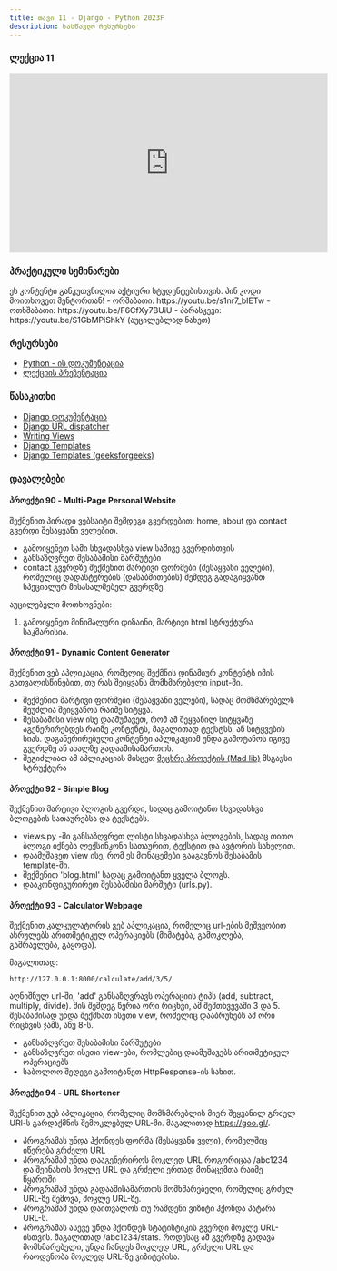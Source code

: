 ```yaml
---
title: თავი 11 - Django - Python 2023F
description: სასწავლო რესურსები
---
```


### ლექცია 11
<iframe width="560" height="315" src="https://www.youtube.com/embed/Ai0GVpRiYq4" title="YouTube video player" frameborder="0" allow="accelerometer; autoplay; clipboard-write; encrypted-media; gyroscope; picture-in-picture; web-share" allowfullscreen></iframe>

### პრაქტიკული სემინარები

<Card>
<PinCodeProtectedContent>
    <Locked>
        ეს კონტენტი განკუთვნილია აქტიური სტუდენტებისთვის.
        პინ კოდი მოითხოვეთ მენტორთან!
    </Locked>
    <Unlocked>
        - ორშაბათი: https://youtu.be/s1nr7_bIETw
        - ოთხშაბათი: https://youtu.be/F6CfXy7BUiU
        - პარასკევი: https://youtu.be/S1GbMPiShkY (აუცილებლად ნახეთ)
    </Unlocked>
</PinCodeProtectedContent>
</Card>

### რესურსები
- [Python - ის დოკუმენტაცია](https://docs.python.org/3/library/)
- [ლექციის პრეზენტაცია](https://docs.google.com/presentation/d/1PXfIWO_o4X5hfOkWt8UgZAL2S3xFfhtFZYartThpm8w/edit?usp=sharing)

### წასაკითხი
- [Django დოკუმენტაცია](https://docs.djangoproject.com/en/4.2/)
- [Django URL dispatcher](https://docs.djangoproject.com/en/4.2/topics/http/urls/)
- [Writing Views](https://docs.djangoproject.com/en/4.2/topics/http/views/)
- [Django Templates](https://docs.djangoproject.com/en/4.2/topics/templates/)
- [Django Templates (geeksforgeeks)](https://www.geeksforgeeks.org/django-templates/)


### დავალებები

#### პროექტი 90 - Multi-Page Personal Website

შექმენით პირადი ვებსაიტი შემდეგი გვერდებით: home, about და contact გვერდი შესაყვანი ველებით.
- გამოიყენეთ სამი სხვადასხვა view სამივე გვერდისთვის
- განსაზღვრეთ შესაბამისი მარშუტები
- contact გვერდზე შექმენით მარტივი ფორმები (შესაყვანი ველები), რომელიც დადასტურების (დასაბმითების) შემდეგ გადაგიყვანთ სპეციალურ მისასალმებელ გვერდზე.

აუცილებელი მოთხოვნები:
1. გამოიყენეთ მინიმალური დიზაინი, მარტივი html სტრუქტურა საკმარისია.

#### პროექტი 91 - Dynamic Content Generator

შექმენით ვებ აპლიკაცია, რომელიც შექმნის დინამიურ კონტენტს იმის გათვალისწინებით, თუ რას შეიყვანს მომხმარებელი input-ში.
- შექმენით მარტივი ფორმები (შესაყვანი ველები), სადაც მომხმარებელს შეუძლია შეიყვანოს რაიმე სიტყვა.
- შესაბამისი view ისე დაამუშავეთ, რომ ამ შეყვანილ სიტყვაზე აგენერირებდეს რაიმე კონტენტს, მაგალითად ტექსტსს, ან სიტყვების სიას. დაგანერირებული კონტენტი აპლიკაციამ უნდა გამოტანოს იგივე გვერდზე ან ახალზე გადაამისამართოს.
- შეგიძლიათ ამ აპლიკაციას მისცეთ [მეცხრე პროექტის (Mad lib)](https://bitcamp.ge/classes/python/2023f/week-1#%E1%83%9E%E1%83%A0%E1%83%9D%E1%83%94%E1%83%A5%E1%83%A2%E1%83%98-9---mad-lib "Mad lib") მსგავსი სტრუქტურა


#### პროექტი 92 - Simple Blog
შექმენით მარტივი ბლოგის გვერდი, სადაც გამოიტანთ სხვადასხვა ბლოგების სათაურებსა და ტექსტებს.
- views.py -ში განსაზღვრეთ ლისტი სხვადასხვა ბლოგების, სადაც თითო ბლოგი იქნება ლექსინკონი სათაურით, ტექსტით და ავტორის სახელით.
- დაამუშავეთ view ისე, რომ ეს მონაცემები გააგავნოს შესაბამის template-ში.
- შექმენით 'blog.html' სადაც გამოიტანთ ყველა ბლოგს.
- დააკონფიგურირეთ შესაბამისი მარშუტი (urls.py).


#### პროექტი 93 - Calculator Webpage
შექმენით კალკულატორის ვებ აპლიკაცია, რომელიც url-ების მეშვეობით ასრულებს არითმეტიკულ ოპერაციებს (მიმატება, გამოკლება, გამრავლება, გაყოფა).

მაგალითად:
```shell
http://127.0.0.1:8000/calculate/add/3/5/
```

აღნიშნულ url-ში, 'add' განსაზღვრავს ოპერაციის ტიპს (add, subtract, multiply, divide).
მის შემდეგ წერია ორი რიცხვი, ამ შემთხვევაში 3 და 5. შესაბამისად უნდა შექმნათ ისეთი view, რომელიც დააბრუნებს
ამ ორი რიცხვის ჯამს, ანუ 8-ს.

- განსაზღვრეთ შესაბამისი მარშუტები
- განსაზღვრეთ ისეთი view-ები, რომლებიც დაამუშავებს არითმეტიკულ ოპერაციებს
- საბოლოო შედეგი გამოიტანეთ HttpResponse-ის სახით.

#### პროექტი 94 - URL Shortener
შექმენით ვებ აპლიკაცია, რომელიც მომხმარებლის მიერ შეყვანილ გრძელ URl-ს გარდაქმნის შემოკლებულ URL-ში.
მაგალითად https://goo.gl/.
- პროგრამას უნდა ჰქონდეს ფორმა (შესაყვანი ველი), რომელშიც იწერება გრძელი URL
- პროგრამამ უნდა დააგენერიროს მოკლედ URL როგორიცაა /abc1234 და შეინახოს მოკლე URL და გრძელი ერთად მონაცემთა რაიმე წყაროში
- პროგრამამ უნდა გადაამისამართოს მომხმარებელი, რომელიც გრძელ URL-ზე შემოვა, მოკლე URL-ზე.
- პროგრამამ უნდა დაითვალოს თუ რამდენი ვიზიტი ჰქონდა პატარა URL-ს.
- პროგრამას ასევე უნდა ჰქონდეს სტატისტიკის გვერდი მოკლე URL-ისთვის. მაგალითად /abc1234/stats.
როდესაც ამ გვერდზე გადავა მომხმარებელი, უნდა ჩანდეს მოკლედ URL, გრძელი URL და რაოდენობა მოკლედ URL-ზე ვიზიტებისა.
